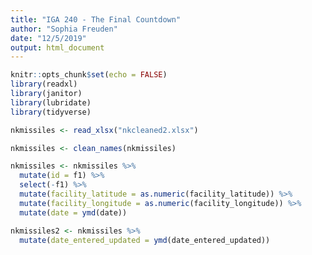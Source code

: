 ```yaml
---
title: "IGA 240 - The Final Countdown"
author: "Sophia Freuden"
date: "12/5/2019"
output: html_document
---
```


```r
knitr::opts_chunk$set(echo = FALSE)
library(readxl)
library(janitor)
library(lubridate)
library(tidyverse)
```

```r
nkmissiles <- read_xlsx("nkcleaned2.xlsx")

nkmissiles <- clean_names(nkmissiles)

nkmissiles <- nkmissiles %>%
  mutate(id = f1) %>%
  select(-f1) %>%
  mutate(facility_latitude = as.numeric(facility_latitude)) %>%
  mutate(facility_longitude = as.numeric(facility_longitude)) %>%
  mutate(date = ymd(date))

nkmissiles2 <- nkmissiles %>%
  mutate(date_entered_updated = ymd(date_entered_updated))
```

```r

```


